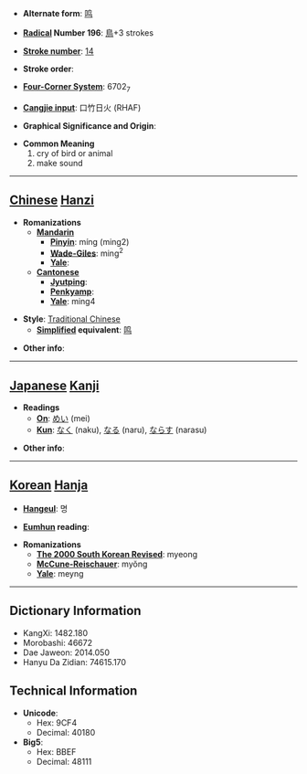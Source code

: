 * '''Alternate form''': [[鸣]]

* '''[[Wiktionary:Chinese radical index| Radical]] Number 196''': [[Wiktionary:Chinese radical index 鳥|鳥]]+3 strokes

* '''[[Wiktionary:Chinese total strokes index|Stroke number]]''': [[Wiktionary:Chinese total strokes index 14|14]]

* '''Stroke order''': 

* '''[[Wiktionary:Chinese four corner index|Four-Corner System]]''': 6702<sub>7</sub>

* '''[[Wiktionary:Chinese Cangjie index|Cangjie input]]''': 口竹日火 (RHAF)

* '''Graphical Significance and Origin''': 

* '''Common Meaning'''
*#cry of bird or animal
*# make sound


----

== [[Chinese]] [[Hanzi]] ==

* '''Romanizations'''
** '''[[Mandarin]]'''
*** '''[[Pinyin]]''': míng (ming2)
*** '''[[Wade-Giles]]''': ming<sup>2</sup>
*** '''[[Yale]]''': 
** '''[[Cantonese]]'''
*** '''[[Jyutping]]''':
*** '''[[Penkyamp]]''': 
*** '''[[Yale]]''': ming4

* '''Style''': [[Traditional Chinese]] 
** '''[[Simplified Chinese|Simplified]] equivalent''': [[鸣]]

* '''Other info''': 

----

== [[Japanese]] [[Kanji]] ==

* '''Readings'''
** '''[[On]]''': [[めい]] (mei)
** '''[[Kun]]''': [[なく]] (naku), [[なる]] (naru), [[ならす]] (narasu)

* '''Other info''':  

----

== [[Korean]] [[Hanja]] ==

* '''[[Hangeul]]''': 명

* '''[[Eumhun]] reading''': 

* '''Romanizations'''
** '''[[The 2000 South Korean Revised Romanization|The 2000 South Korean Revised]]''': myeong
** '''[[McCune-Reischauer]]''': myŏng
** '''[[Yale]]''': meyng

----

== Dictionary Information ==

* KangXi: 1482.180
* Morobashi: 46672
* Dae Jaweon: 2014.050
* Hanyu Da Zidian: 74615.170

== Technical Information ==

* '''Unicode''':
** Hex: 9CF4
** Decimal: 40180
* '''Big5''':
** Hex: BBEF
** Decimal: 48111